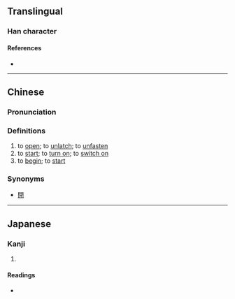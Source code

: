 {{character info/new}}
==Translingual==

===Han character===
{{Han char|rn=9|rad=人|as=14|sn=16|four=|canj=OYLR|ids=⿰亻遣}}

====References====
* {{Han ref|kx=0120.070|dkj=01235|dj=0253.220|hdz=10231.010|uh=5119|ud=20761}}

----

==Chinese==
{{zh-forms}}

===Pronunciation===
{{zh-pron
|m=qiàn
|c=hin3
|mc=
|oc=
|ma=
|cat=v
}}

===Definitions===
{{zh-hanzi}}

# to [[open]]; to [[unlatch]]; to [[unfasten]]
# to [[start]]; to [[turn on]]; to [[switch on]]
# to [[begin]]; to [[start]]

===Synonyms===
*[[開]]

----

==Japanese==

===Kanji===
{{ja-kanji|grade=|rs=人14}}

# {{defn|lang=ja|sort=人14}}

====Readings====
* {{ja-readings|on=[[けん]] (ken)|kun=[[ひらく]] (hiraku)}}